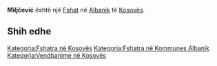 {{Fshat në Kosovës
 | Emri                = Miljčević
| srp_N_name = Miljčević
| srp_N_FULL_NAME_RO = Miljčević
| srp_N_FULL_NAME_ND_RO = Miljcevic
| srp_N_SORT_NAME_RG = MILJCEVIC
| srp_N_FULL_NAME_RG = Miljčević
| srp_N_FULL_NAME_ND_RG = Miljcevic

 | Emri (Rasa dhanore) = 
 | Figura              = 
 | Shteti              = Kosovo
 | Komuna              = Albanik
 | Kodi postar         = 
 | Sipërfaqja          = 

 | Popullsia           = 

 | Regj. i popullsisë  = 
 | Dend. e popullsisë  = 
 | Faqja zyrtare       = 
 <!--- Koordinatat ----> 
 | Gjerësia            = 42.581111
 | Gjatësia            = 20.526944
 | Lartësia            = 
}}
'''Miljčević''' është një [[Fshat]] në [[Albanik]] të [[Kosovës]].

<!-- == Gjeografia == -->
<!-- == Historia == -->
<!-- == Demografia == -->
== Shih edhe ==
{{Komuna Albanik}}
{{Kosovo-Administrata-Cung}}

[[Kategoria:Fshatra në Kosovës]]
[[Kategoria:Fshatra në Kommunes Albanik]]
[[Kategoria:Vendbanime në Kosovës]]